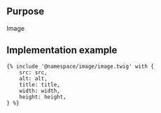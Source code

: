 ## Purpose

Image

## Implementation example
```
{% include '@namespace/image/image.twig' with {
	src: src,
    alt: alt,
    title: title,
    width: width,
    height: height,
} %}
```